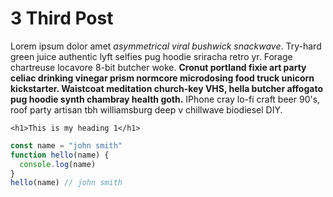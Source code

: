 
# 3 Third Post

Lorem ipsum dolor amet _asymmetrical viral bushwick snackwave_. Try-hard green juice authentic lyft selfies pug hoodie sriracha retro yr. Forage chartreuse locavore 8-bit butcher woke. **Cronut portland fixie art party celiac drinking vinegar prism normcore microdosing food truck unicorn kickstarter. Waistcoat meditation church-key VHS, hella butcher affogato pug hoodie synth chambray health goth.** IPhone cray lo-fi craft beer 90's, roof party artisan tbh williamsburg deep v chillwave biodiesel DIY.

`<h1>This is my heading 1</h1>`

<Counter />

<div className="code">

```javascript
const name = "john smith"
function hello(name) {
  console.log(name)
}
hello(name) // john smith
```
</div>